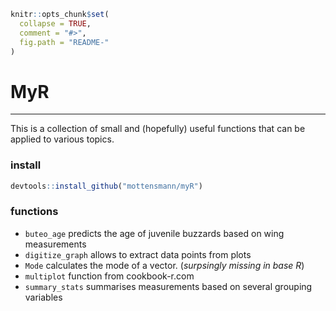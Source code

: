 ```r
knitr::opts_chunk$set(
  collapse = TRUE,
  comment = "#>",
  fig.path = "README-"
)
```

# MyR
***

This is a collection of small and (hopefully) useful functions that can be applied to various topics. 

### install

```r
devtools::install_github("mottensmann/myR")
```

### functions

* `buteo_age` predicts the age of juvenile buzzards based on wing measurements
* `digitize_graph` allows to extract data points from plots
* `Mode` calculates the mode of a vector. (*surpsingly missing in base R*)
* `multiplot` function from cookbook-r.com
* `summary_stats` summarises measurements based on several grouping variables



